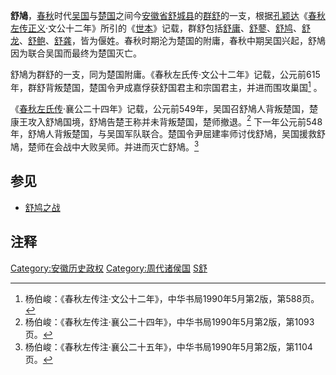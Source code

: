 '''舒鳩'''，[[春秋时期|春秋]]时代[[吴国|吴国]]与[[楚国|楚国]]之间今[[安徽省|安徽省]][[舒城县|舒城县]]的[[舒国|群舒]]的一支，根据[[孔颖达|孔颖达]]《[[春秋左传正义|春秋左传正义]]·文公十二年》所引的《[[世本|世本]]》记载，群舒包括[[舒庸国|舒庸]]、[[舒蓼国|舒蓼]]、[[舒鸠国|舒鸠]]、[[舒龙国|舒龙]]、[[舒鲍国|舒鲍]]、[[舒龚国|舒龚]]，皆为偃姓。春秋时期沦为楚国的附庸，春秋中期吴国兴起，舒鳩因为联合吴国而最终为楚国灭亡。

舒鳩为群舒的一支，同为楚国附庸。《春秋左氏传·文公十二年》记载，公元前615年，群舒背叛楚国，楚国令尹成嘉俘获舒国君主和宗国君主，并进而围攻巢国<ref>杨伯峻：《春秋左传注·文公十二年》，中华书局1990年5月第2版，第588页。</ref> 。

《[[春秋左氏传|春秋左氏传]]·襄公二十四年》记载，公元前549年，吴国召舒鳩人背叛楚国，楚康王攻入舒鳩国境，舒鳩告楚王称并未背叛楚国，楚师撤退。<ref>杨伯峻：《春秋左传注·襄公二十四年》，中华书局1990年5月第2版，第1093页。</ref> 下一年公元前548年，舒鳩人背叛楚国，与吴国军队联合。楚国令尹屈建率师讨伐舒鳩，吴国援救舒鳩，楚师在会战中大败吴师。并进而灭亡舒鳩。<ref>杨伯峻：《春秋左传注·襄公二十五年》，中华书局1990年5月第2版，第1104页。</ref>
==参见==
*[[舒鸠之战|舒鸠之战]]
==注释==
<div class="references-small">
<references />
</div>

[[Category:安徽历史政权|Category:安徽历史政权]]
[[Category:周代诸侯国|Category:周代诸侯国]]
[[Category:春秋時期的國家|S舒]]